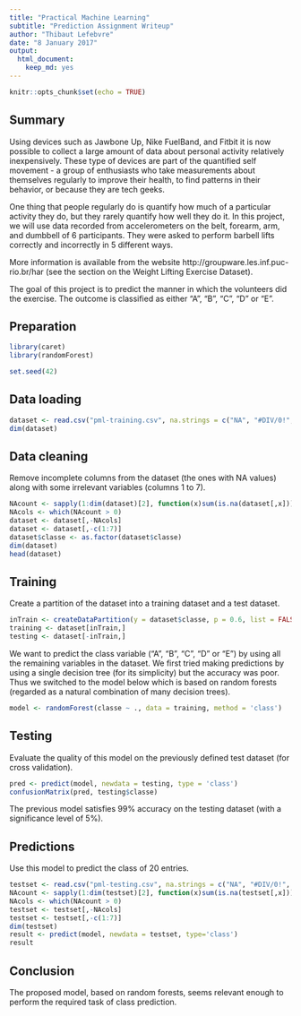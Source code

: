 ```yaml
---
title: "Practical Machine Learning"
subtitle: "Prediction Assignment Writeup"
author: "Thibaut Lefebvre"
date: "8 January 2017"
output: 
  html_document: 
    keep_md: yes
---
```


```r
knitr::opts_chunk$set(echo = TRUE)
```

## Summary

Using devices such as Jawbone Up, Nike FuelBand, and Fitbit it is now possible to collect a large amount of data about personal activity relatively inexpensively. These type of devices are part of the quantified self movement - a group of enthusiasts who take measurements about themselves regularly to improve their health, to find patterns in their behavior, or because they are tech geeks.

One thing that people regularly do is quantify how much of a particular activity they do, but they rarely quantify how well they do it. In this project, we will use data recorded from accelerometers on the belt, forearm, arm, and dumbbell of 6 participants. They were asked to perform barbell lifts correctly and incorrectly in 5 different ways.

More information is available from the website http://groupware.les.inf.puc-rio.br/har (see the section on the Weight Lifting Exercise Dataset).

The goal of this project is to predict the manner in which the volunteers did the exercise. The outcome is classified as either "A", "B", "C", "D" or "E”.

## Preparation

```r
library(caret)
library(randomForest)
```

```r
set.seed(42)
```

## Data loading

```r
dataset <- read.csv("pml-training.csv", na.strings = c("NA", "#DIV/0!", ""))
dim(dataset)
```

## Data cleaning

Remove incomplete columns from the dataset (the ones with NA values) along with some irrelevant variables (columns 1 to 7).

```r
NAcount <- sapply(1:dim(dataset)[2], function(x)sum(is.na(dataset[,x])))
NAcols <- which(NAcount > 0)
dataset <- dataset[,-NAcols]
dataset <- dataset[,-c(1:7)]
dataset$classe <- as.factor(dataset$classe)
dim(dataset)
head(dataset)
```

## Training

Create a partition of the dataset into a training dataset and a test dataset. 

```r
inTrain <- createDataPartition(y = dataset$classe, p = 0.6, list = FALSE)
training <- dataset[inTrain,]
testing <- dataset[-inTrain,]
```

We want to predict the class variable ("A", "B", "C", "D" or "E”) by using all the remaining variables in the dataset. We first tried making predictions by using a single decision tree (for its simplicity) but the accuracy was poor. Thus we switched to the model below which is based on random forests (regarded as a natural combination of many decision trees).

```r
model <- randomForest(classe ~ ., data = training, method = 'class')
```

## Testing

Evaluate the quality of this model on the previously defined test dataset (for cross validation). 

```r
pred <- predict(model, newdata = testing, type = 'class')
confusionMatrix(pred, testing$classe)
```

The previous model satisfies 99% accuracy on the testing dataset (with a significance level of 5%). 

## Predictions

Use this model to predict the class of 20 entries.

```r
testset <- read.csv("pml-testing.csv", na.strings = c("NA", "#DIV/0!", ""))
NAcount <- sapply(1:dim(testset)[2], function(x)sum(is.na(testset[,x])))
NAcols <- which(NAcount > 0)
testset <- testset[,-NAcols]
testset <- testset[,-c(1:7)]
dim(testset)
result <- predict(model, newdata = testset, type='class')
result
```

## Conclusion

The proposed model, based on random forests, seems relevant enough to perform the required task of class prediction.
